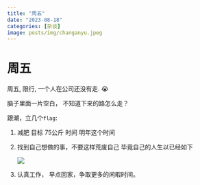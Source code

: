 ```yaml
---
title: "周五"
date: "2023-08-18"
categories: [杂谈]
image: posts/img/changanyu.jpeg
---
```


# 周五

周五, 限行, 一个人在公司还没有走. 😭

脑子里面一片空白， 不知道下来的路怎么走？

跟潮，立几个`flag`:

1.  减肥 目标 75公斤 时间 明年这个时间

2.  找到自己想做的事，不要这样荒废自己 毕竟自己的人生以已经如下

    ![](https://progress-bar.dev/40/?title=Completed)

3.  认真工作， 早点回家，争取更多的闲暇时间。